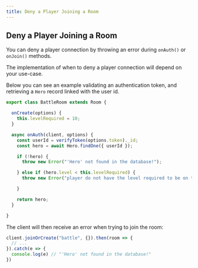 ```yaml
---
title: Deny a Player Joining a Room
---
```


## Deny a Player Joining a Room

You can deny a player connection by throwing an error during `onAuth()` or `onJoin()` methods.

The implementation of when to deny a player connection will depend on your use-case.

Below you can see an example validating an authentication token, and retrieving a `Hero` record linked with the user id.

```ts filename="BattleRoom.ts"
export class BattleRoom extends Room {

  onCreate(options) {
    this.levelRequired = 10;
  }

  async onAuth(client, options) {
    const userId = verifyToken(options.token)._id;
    const hero = await Hero.findOne({ userId });

    if (!hero) {
      throw new Error("'Hero' not found in the database!");

    } else if (hero.level < this.levelRequired) {
      throw new Error("player do not have the level required to be on this room.");

    }

    return hero;
  }

}
```

The client will then receive an error when trying to join the room:

```js filename="client.js"
client.joinOrCreate("battle", {}).then(room => {
  // ...
}).catch(e => {
  console.log(e) // "'Hero' not found in the database!"
})
```